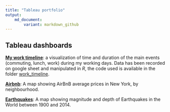 ---
title: "Tableau portfolio"
output: 
    md_document:
        variant: markdown_github
---


## Tableau dashboards

[**My work timeline**](https://public.tableau.com/profile/roberto.sichera#!/vizhome/WorkTimeline_15758254866960/Dashboard_h): a visualization of time and duration of the main events
(commuting, lunch, work) during my working days. Data has been recorded on google sheet
and manipulated in *R*, the code used is available in the folder [work_timeline](https://github.com/rhobis/Portfolio/tree/master/Tableau/work_timeline).

[**Airbnb**](https://public.tableau.com/profile/roberto.sichera#!/vizhome/AirBnbNY_15638906200000/Dashboard): A map showing AirBnB average prices in New York, by neighbourhood.

[**Earthquakes**](https://public.tableau.com/profile/roberto.sichera#!/vizhome/Exercise-Earthquakes/Dashboard):
A map showing magnitude and depth of Earthquakes in the World between 1900 and 2014.